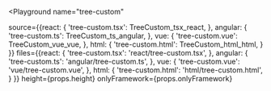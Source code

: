 

<Playground
  name="tree-custom"
  
  source={{react: {
             'tree-custom.tsx': TreeCustom_tsx_react,
           },
           angular: {
             'tree-custom.ts': TreeCustom_ts_angular,
           },
           vue: {
             'tree-custom.vue': TreeCustom_vue_vue,
           },
           html: {
             'tree-custom.html': TreeCustom_html_html,
           }
}}
  files={{react: {
            'tree-custom.tsx': 'react/tree-custom.tsx',
          },
          angular: {
            'tree-custom.ts': 'angular/tree-custom.ts',
          },
          vue: {
            'tree-custom.vue': 'vue/tree-custom.vue',
          },
          html: {
            'tree-custom.html': 'html/tree-custom.html',
          }
}}
  height={props.height}
  onlyFramework={props.onlyFramework}
></Playground>

